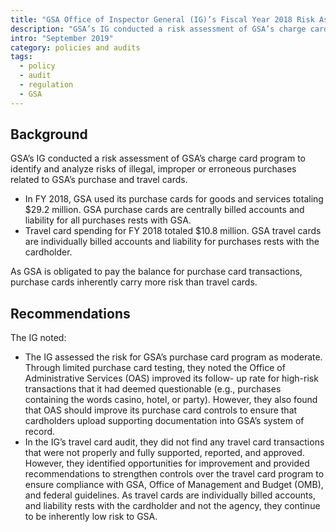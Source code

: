 ```yaml
---
title: "GSA Office of Inspector General (IG)’s Fiscal Year 2018 Risk Assessment of GSA’s Charge Card Program"
description: "GSA’s IG conducted a risk assessment of GSA’s charge card program to identify and analyze risks of illegal, improper or erroneous purchases related to GSA’s purchase and travel cards."
intro: "September 2019"
category: policies and audits
tags:
  - policy
  - audit
  - regulation
  - GSA
---
```



<LinkButton link="/files/audits/2019-gsa-purchase.pdf" text="View Full Audit" />

## Background

GSA’s IG conducted a risk assessment of GSA’s charge card program to identify and analyze risks of illegal, improper or erroneous purchases related to GSA’s purchase and travel cards.

- In FY 2018, GSA used its purchase cards for goods and services totaling $29.2 million. GSA purchase cards are centrally billed accounts and liability for all purchases rests with GSA. 
- Travel card spending for FY 2018 totaled $10.8 million. GSA travel cards are individually billed accounts and liability for purchases rests with the cardholder.

As GSA is obligated to pay the balance for purchase card transactions, purchase cards inherently carry more risk than travel cards. 

## Recommendations

The IG noted:

- The IG assessed the risk for GSA’s purchase card program as moderate. Through limited purchase card testing, they noted the Office of Administrative Services (OAS) improved its follow- up rate for high-risk transactions that it had deemed questionable (e.g., purchases containing the words casino, hotel, or party). However, they also found that OAS should improve its purchase card controls to ensure that cardholders upload supporting documentation into GSA’s system of record.
- In the IG’s travel card audit, they did not find any travel card transactions that were not properly and fully supported, reported, and approved. However, they identified opportunities for improvement and provided recommendations to strengthen controls over the travel card program to ensure compliance with GSA, Office of Management and Budget (OMB), and federal guidelines. As travel cards are individually billed accounts, and liability rests with the cardholder and not the agency, they continue to be inherently low risk to GSA.
